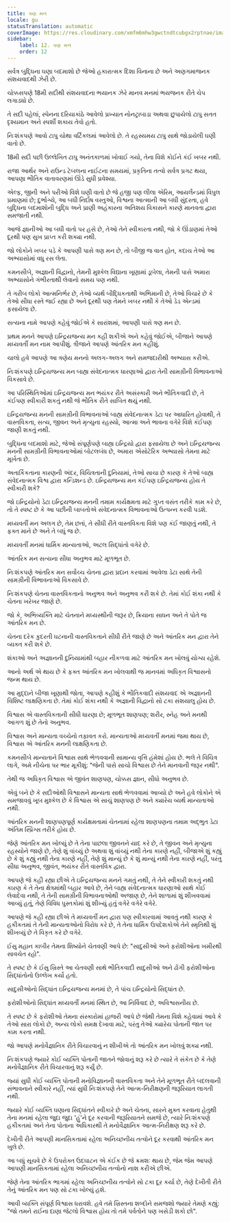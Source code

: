 ```yaml
---
title: ત્રણ મન
locale: gu
statusTranslation: automatic
coverImage: https://res.cloudinary.com/xmfm6mhw3gwctndtcubgx2rptnae/image/upload/v1741354419/small_cover_la_gran_rebelion_28716e29d2.webp
sidebar:
    label: 12. ત્રણ મન
    order: 12
---
```

સર્વત્ર બુદ્ધિના ઘણા બદમાશો છે જેઓ હકારાત્મક દિશા વિનાના છે અને અણગમાજનક સંશયવાદથી ઝેરી છે.

ચોક્કસપણે 18મી સદીથી સંશયવાદના ભયાનક ઝેરે માનવ મનમાં ભયજનક રીતે ચેપ લગાડ્યો છે.

તે સદી પહેલાં, સ્પેનના દરિયાકાંઠે આવેલો પ્રખ્યાત નોનટ્રાબાડા અથવા છુપાયેલો ટાપુ સતત દૃશ્યમાન અને સ્પર્શી શકાય તેવો હતો.

નિઃશંકપણે આવો ટાપુ ચોથા વર્ટિકલમાં આવેલો છે. તે રહસ્યમય ટાપુ સાથે જોડાયેલી ઘણી વાતો છે.

18મી સદી પછી ઉલ્લેખિત ટાપુ અનંતકાળમાં ખોવાઈ ગયો, તેના વિશે કોઈને કંઈ ખબર નથી.

રાજા આર્થર અને રાઉન્ડ ટેબલના નાઈટના સમયમાં, પ્રકૃતિના તત્વો સર્વત્ર પ્રગટ થયા, આપણા ભૌતિક વાતાવરણમાં ઊંડે સુધી પ્રવેશ્યા.

એલ્ફ, જીની અને પરીઓ વિશે ઘણી વાતો છે જે હજી પણ લીલા એરિમ, આયર્લેન્ડમાં વિપુલ પ્રમાણમાં છે; દુર્ભાગ્યે, આ બધી નિર્દોષ વસ્તુઓ, વિશ્વના આત્માની આ બધી સુંદરતા, હવે બુદ્ધિના બદમાશોની બુદ્ધિ અને પ્રાણી અહંકારના અતિશય વિકાસને કારણે માનવતા દ્વારા સમજાતી નથી.

આજે જ્ઞાનીઓ આ બધી વાતો પર હસે છે, તેઓ તેને સ્વીકારતા નથી, જો કે ઊંડાણમાં તેઓ દૂરથી પણ સુખ પ્રાપ્ત કરી શક્યા નથી.

જો લોકોને ખબર પડે કે આપણી પાસે ત્રણ મન છે, તો બીજી જ વાત હોત, કદાચ તેઓ આ અભ્યાસોમાં વધુ રસ લેતા.

કમનસીબે, અજ્ઞાની વિદ્વાનો, તેમની મુશ્કેલ વિદ્યાના ખૂણામાં ડૂબેલા, તેમની પાસે અમારા અભ્યાસોને ગંભીરતાથી લેવાનો સમય પણ નથી.

તે ગરીબ લોકો આત્મનિર્ભર છે, તેઓ વ્યર્થ બૌદ્ધિકતાથી અભિમાની છે, તેઓ વિચારે છે કે તેઓ સીધા રસ્તે જઈ રહ્યા છે અને દૂરથી પણ તેમને ખબર નથી કે તેઓ ડેડ એન્ડમાં ફસાયેલા છે.

સત્યના નામે આપણે કહેવું જોઈએ કે સારાંશમાં, આપણી પાસે ત્રણ મન છે.

પ્રથમ મનને આપણે ઇન્દ્રિયજન્ય મન કહી શકીએ અને કહેવું જોઈએ, બીજાને આપણે મધ્યવર્તી મન નામ આપીશું. ત્રીજાને આપણે આંતરિક મન કહીશું.

ચાલો હવે આપણે આ ત્રણેય મનનો અલગ-અલગ અને સમજદારીથી અભ્યાસ કરીએ.

નિઃશંકપણે ઇન્દ્રિયજન્ય મન બાહ્ય સંવેદનાત્મક ધારણાઓ દ્વારા તેની સામગ્રીની વિભાવનાઓ વિકસાવે છે.

આ પરિસ્થિતિઓમાં ઇન્દ્રિયજન્ય મન ભયંકર રીતે અસંસ્કારી અને ભૌતિકવાદી છે, તે કંઈપણ સ્વીકારી શકતું નથી જે ભૌતિક રીતે સાબિત થયું નથી.

ઇન્દ્રિયજન્ય મનની સામગ્રીની વિભાવનાઓ બાહ્ય સંવેદનાત્મક ડેટા પર આધારિત હોવાથી, તે વાસ્તવિકતા, સત્ય, જીવન અને મૃત્યુના રહસ્યો, આત્મા અને ભાવના વગેરે વિશે કંઈપણ જાણી શકતું નથી.

બુદ્ધિના બદમાશો માટે, જેઓ સંપૂર્ણપણે બાહ્ય ઇન્દ્રિયો દ્વારા ફસાયેલા છે અને ઇન્દ્રિયજન્ય મનની સામગ્રીની વિભાવનાઓમાં બોટલબંધ છે, અમારા એસોટેરિક અભ્યાસો તેમના માટે મૂર્ખતા છે.

અતાર્કિકતાના કારણની અંદર, વિચિત્રતાની દુનિયામાં, તેઓ સાચા છે કારણ કે તેઓ બાહ્ય સંવેદનાત્મક વિશ્વ દ્વારા કન્ડિશન્ડ છે. ઇન્દ્રિયજન્ય મન કંઈપણ ઇન્દ્રિયજન્ય હોય તે સ્વીકારી શકે?

જો ઇન્દ્રિયોનો ડેટા ઇન્દ્રિયજન્ય મનની તમામ કાર્યક્ષમતા માટે ગુપ્ત વસંત તરીકે કામ કરે છે, તો તે સ્પષ્ટ છે કે આ પછીની બાબતોએ સંવેદનાત્મક વિભાવનાઓ ઉત્પન્ન કરવી પડશે.

મધ્યવર્તી મન અલગ છે, તેમ છતાં, તે સીધી રીતે વાસ્તવિકતા વિશે પણ કંઈ જાણતું નથી, તે ફક્ત માને છે અને તે બધું જ છે.

મધ્યવર્તી મનમાં ધાર્મિક માન્યતાઓ, અટલ સિદ્ધાંતો વગેરે છે.

આંતરિક મન સત્યના સીધા અનુભવ માટે મૂળભૂત છે.

નિઃશંકપણે આંતરિક મન સર્વોચ્ચ ચેતના દ્વારા પ્રદાન કરવામાં આવેલા ડેટા સાથે તેની સામગ્રીની વિભાવનાઓ વિકસાવે છે.

નિઃશંકપણે ચેતના વાસ્તવિકતાનો અનુભવ અને અનુભવ કરી શકે છે. તેમાં કોઈ શંકા નથી કે ચેતના ખરેખર જાણે છે.

જો કે, અભિવ્યક્તિ માટે ચેતનાને મધ્યસ્થીની જરૂર છે, ક્રિયાના સાધન અને તે પોતે જ આંતરિક મન છે.

ચેતના દરેક કુદરતી ઘટનાની વાસ્તવિકતાને સીધી રીતે જાણે છે અને આંતરિક મન દ્વારા તેને વ્યક્ત કરી શકે છે.

શંકાઓ અને અજ્ઞાનની દુનિયામાંથી બહાર નીકળવા માટે આંતરિક મન ખોલવું યોગ્ય રહેશે.

આનો અર્થ એ થાય છે કે ફક્ત આંતરિક મન ખોલવાથી જ માનવમાં અધિકૃત વિશ્વાસનો જન્મ થાય છે.

આ મુદ્દાને બીજા ખૂણાથી જોતા, આપણે કહીશું કે ભૌતિકવાદી સંશયવાદ એ અજ્ઞાનની વિશિષ્ટ લાક્ષણિકતા છે. તેમાં કોઈ શંકા નથી કે અજ્ઞાની વિદ્વાનો સો ટકા સંશયાલુ હોય છે.

વિશ્વાસ એ વાસ્તવિકતાની સીધી ધારણા છે; મૂળભૂત શાણપણ; શરીર, સ્નેહ અને મનથી આગળ શું છે તેનો અનુભવ.

વિશ્વાસ અને માન્યતા વચ્ચેનો તફાવત કરો. માન્યતાઓ મધ્યવર્તી મનમાં જમા થાય છે, વિશ્વાસ એ આંતરિક મનની લાક્ષણિકતા છે.

કમનસીબે માન્યતાને વિશ્વાસ સાથે ભેળવવાની સામાન્ય વૃત્તિ હંમેશાં હોય છે. ભલે તે વિચિત્ર લાગે, અમે નીચેના પર ભાર મૂકીશું: "જેની પાસે સાચો વિશ્વાસ છે તેને માનવાની જરૂર નથી".

તેથી જ અધિકૃત વિશ્વાસ એ જીવંત શાણપણ, ચોક્કસ જ્ઞાન, સીધો અનુભવ છે.

એવું બને છે કે સદીઓથી વિશ્વાસને માન્યતા સાથે ભેળવવામાં આવ્યો છે અને હવે લોકોને એ સમજાવવું ખૂબ મુશ્કેલ છે કે વિશ્વાસ એ સાચું શાણપણ છે અને ક્યારેય વ્યર્થ માન્યતાઓ નથી.

આંતરિક મનની શાણપણપૂર્ણ કાર્યક્ષમતામાં ચેતનામાં રહેલા શાણપણના તમામ અદ્ભુત ડેટા અંતિમ સ્પ્રિંગ્સ તરીકે હોય છે.

જેણે આંતરિક મન ખોલ્યું છે તે તેના પાછલા જીવનને યાદ કરે છે, તે જીવન અને મૃત્યુના રહસ્યોને જાણે છે, તેણે શું વાંચ્યું છે અથવા શું વાંચ્યું નથી તેના કારણે નહીં, બીજાએ શું કહ્યું છે કે શું કહ્યું નથી તેના કારણે નહીં, તેણે શું માન્યું છે કે શું માન્યું નથી તેના કારણે નહીં, પરંતુ સીધા અનુભવ, જીવંત, ભયંકર રીતે વાસ્તવિક દ્વારા.

આપણે જે કહી રહ્યા છીએ તે ઇન્દ્રિયજન્ય મનને ગમતું નથી, તે તેને સ્વીકારી શકતું નથી કારણ કે તે તેના ક્ષેત્રમાંથી બહાર આવે છે, તેને બાહ્ય સંવેદનાત્મક ધારણાઓ સાથે કોઈ લેવાદેવા નથી, તે તેની સામગ્રીની વિભાવનાઓથી અજાણ છે, તેને શાળામાં શું શીખવવામાં આવ્યું હતું, તેણે વિવિધ પુસ્તકોમાં શું શીખ્યું હતું વગેરે વગેરે વગેરે.

આપણે જે કહી રહ્યા છીએ તે મધ્યવર્તી મન દ્વારા પણ સ્વીકારવામાં આવતું નથી કારણ કે હકીકતમાં તે તેની માન્યતાઓનો વિરોધ કરે છે, તે તેના ધાર્મિક ઉપદેશકોએ તેને સ્મૃતિથી શું શીખવ્યું છે તે વિકૃત કરે છે વગેરે.

ઈસુ મહાન કાબીર તેમના શિષ્યોને ચેતવણી આપે છે: "સાદુસીઓ અને ફરોશીઓના ખમીરથી સાવચેત રહો".

તે સ્પષ્ટ છે કે ઈસુ ખ્રિસ્તે આ ચેતવણી સાથે ભૌતિકવાદી સાદુસીઓ અને ઢોંગી ફરોશીઓના સિદ્ધાંતોનો ઉલ્લેખ કર્યો હતો.

સાદુસીઓનો સિદ્ધાંત ઇન્દ્રિયજન્ય મનમાં છે, તે પાંચ ઇન્દ્રિયોનો સિદ્ધાંત છે.

ફરોશીઓનો સિદ્ધાંત મધ્યવર્તી મનમાં સ્થિત છે, આ નિર્વિવાદ છે, અવિશ્વસનીય છે.

તે સ્પષ્ટ છે કે ફરોશીઓ તેમના સંસ્કારોમાં હાજરી આપે છે જેથી તેમના વિશે કહેવામાં આવે કે તેઓ સારા લોકો છે, અન્ય લોકો સમક્ષ દેખાવા માટે, પરંતુ તેઓ ક્યારેય પોતાની જાત પર કામ કરતા નથી.

જો આપણે મનોવૈજ્ઞાનિક રીતે વિચારવાનું ન શીખીએ તો આંતરિક મન ખોલવું શક્ય નથી.

નિઃશંકપણે જ્યારે કોઈ વ્યક્તિ પોતાની જાતને જોવાનું શરૂ કરે છે ત્યારે તે સંકેત છે કે તેણે મનોવૈજ્ઞાનિક રીતે વિચારવાનું શરૂ કર્યું છે.

જ્યાં સુધી કોઈ વ્યક્તિ પોતાની મનોવિજ્ઞાનની વાસ્તવિકતા અને તેને મૂળભૂત રીતે બદલવાની સંભાવનાને સ્વીકારે નહીં, ત્યાં સુધી નિઃશંકપણે તેને આત્મ-નિરીક્ષણની જરૂરિયાત લાગતી નથી.

જ્યારે કોઈ વ્યક્તિ ઘણાના સિદ્ધાંતને સ્વીકારે છે અને ચેતના, સારને મુક્ત કરવાના હેતુથી તેના મનમાં રહેલા જુદા જુદા 'હું'ને દૂર કરવાની જરૂરિયાતને સમજે છે, ત્યારે નિઃશંકપણે હકીકતમાં અને તેના પોતાના અધિકારથી તે મનોવૈજ્ઞાનિક આત્મ-નિરીક્ષણ શરૂ કરે છે.

દેખીતી રીતે આપણી માનસિકતામાં રહેલા અનિચ્છનીય તત્વોને દૂર કરવાથી આંતરિક મન ખુલે છે.

આ બધું સૂચવે છે કે ઉપરોક્ત ઉદઘાટન એ કંઈક છે જે ક્રમશઃ થાય છે, જેમ જેમ આપણે આપણી માનસિકતામાં રહેલા અનિચ્છનીય તત્વોનો નાશ કરીએ છીએ.

જેણે તેના આંતરિક ભાગમાં રહેલા અનિચ્છનીય તત્વોને સો ટકા દૂર કર્યા છે, તેણે દેખીતી રીતે તેનું આંતરિક મન પણ સો ટકા ખોલ્યું હશે.

આવી વ્યક્તિ સંપૂર્ણ વિશ્વાસ ધરાવશે. હવે તમે ખ્રિસ્તના શબ્દોને સમજશો જ્યારે તેમણે કહ્યું: "જો તમને રાઈના દાણા જેટલો વિશ્વાસ હોય તો તમે પર્વતોને પણ ખસેડી શકો છો".
